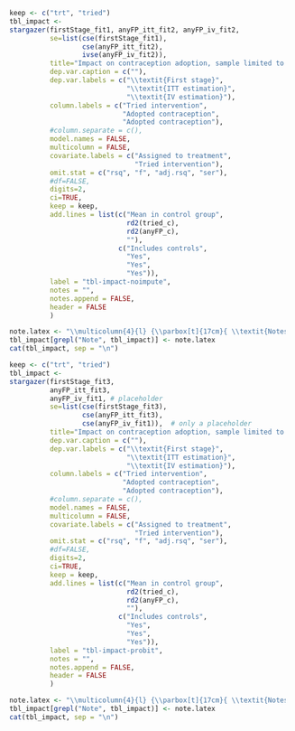 \newpage

```r
  keep <- c("trt", "tried")
  tbl_impact <-
  stargazer(firstStage_fit1, anyFP_itt_fit2, anyFP_iv_fit2, 
            se=list(cse(firstStage_fit1),
                    cse(anyFP_itt_fit2),
                    ivse(anyFP_iv_fit2)),
            title="Impact on contraception adoption, sample limited to found at follow-up",
            dep.var.caption = c(""),
            dep.var.labels = c("\\textit{First stage}",
                               "\\textit{ITT estimation}", 
                               "\\textit{IV estimation}"),
            column.labels = c("Tried intervention", 
                              "Adopted contraception", 
                              "Adopted contraception"),
            #column.separate = c(),
            model.names = FALSE,
            multicolumn = FALSE,
            covariate.labels = c("Assigned to treatment", 
                                 "Tried intervention"),
            omit.stat = c("rsq", "f", "adj.rsq", "ser"),
            #df=FALSE, 
            digits=2,
            ci=TRUE, 
            keep = keep,
            add.lines = list(c("Mean in control group", 
                               rd2(tried_c),
                               rd2(anyFP_c), 
                               ""),
                             c("Includes controls",
                               "Yes",
                               "Yes",
                               "Yes")),
            label = "tbl-impact-noimpute",
            notes = "",
            notes.append = FALSE,
            header = FALSE
            )
```

```r
  note.latex <- "\\multicolumn{4}{l} {\\parbox[t]{17cm}{ \\textit{Notes:} The first stage regression estimate (Column 1) is the coefficient on assignment to treatment from an OLS regression of intervention use on assignment. The intent-to-treat (ITT) estimate (Column 2) is the coefficient on assignment to treatment from an OLS regression of contraception adoption on assignment. The instrumental variables (IV) estimate (Column 3) is the coefficient on intervention use in a two-stage least squares regression of contraception adoption on assignment and intervention use. Controls include an indicator for mode of follow-up survey administration and several baseline characteristics, including: age, number of children born, and indicators for having attended post-secondary schooling, past use of family planning, being married or in a union, and nulligravida. Corrected Huber-White standard errors. \\\\ $^{*}$p$<$0.1; $^{**}$p$<$0.05; $^{***}$p$<$0.01}} \\\\"
  tbl_impact[grepl("Note", tbl_impact)] <- note.latex
  cat(tbl_impact, sep = "\n")
```


<!---
the following two chunks should be turned off
"manually" replacing placeholder values with output from Stata
-->

```r
  keep <- c("trt", "tried")
  tbl_impact <-
  stargazer(firstStage_fit3, 
            anyFP_itt_fit3, 
            anyFP_iv_fit1, # placeholder
            se=list(cse(firstStage_fit3),
                    cse(anyFP_itt_fit3),
                    cse(anyFP_iv_fit1)),  # only a placeholder
            title="Impact on contraception adoption, sample limited to found at follow-up",
            dep.var.caption = c(""),
            dep.var.labels = c("\\textit{First stage}",
                               "\\textit{ITT estimation}", 
                               "\\textit{IV estimation}"),
            column.labels = c("Tried intervention", 
                              "Adopted contraception", 
                              "Adopted contraception"),
            #column.separate = c(),
            model.names = FALSE,
            multicolumn = FALSE,
            covariate.labels = c("Assigned to treatment", 
                                 "Tried intervention"),
            omit.stat = c("rsq", "f", "adj.rsq", "ser"),
            #df=FALSE, 
            digits=2,
            ci=TRUE, 
            keep = keep,
            add.lines = list(c("Mean in control group", 
                               rd2(tried_c),
                               rd2(anyFP_c), 
                               ""),
                             c("Includes controls",
                               "Yes",
                               "Yes",
                               "Yes")),
            label = "tbl-impact-probit",
            notes = "",
            notes.append = FALSE,
            header = FALSE
            )
```

```r
  note.latex <- "\\multicolumn{4}{l} {\\parbox[t]{17cm}{ \\textit{Notes:} The first stage regression estimate (Column 1) is the coefficient on assignment to treatment from a probit regression of intervention use on assignment. The intent-to-treat (ITT) estimate (Column 2) is the coefficient on assignment to treatment from a probit regression of contraception adoption on assignment. The instrumental variables (IV) estimate (Column 3) is the coefficient on intervention use in a probit regression of contraception adoption on assignment and intervention use (run in Stata MP 12, Newey's two-step estimator). Controls include an indicator for mode of follow-up survey administration and several baseline characteristics, including: age, number of children born, and indicators for having attended post-secondary schooling, past use of family planning, being married or in a union, and nulligravida. \\\\ $^{*}$p$<$0.1; $^{**}$p$<$0.05; $^{***}$p$<$0.01}} \\\\"
  tbl_impact[grepl("Note", tbl_impact)] <- note.latex
  cat(tbl_impact, sep = "\n")
```

\begin{table}[!htbp] \centering 
  \caption{Impact on contraception adoption, probit regression} 
  \label{tbl-impact-probit} 
\begin{tabular}{@{\extracolsep{5pt}}lccc} 
\\[-1.8ex]\hline 
\hline \\[-1.8ex] 
\\[-1.8ex] & \textit{First stage} & \textit{ITT estimation} & \textit{IV estimation} \\ 
 & Tried intervention & Adopted contraception & Adopted contraception \\ 
\\[-1.8ex] & (1) & (2) & (3)\\ 
\hline \\[-1.8ex] 
 Assigned to treatment & 1.71$^{***}$ & 0.68$^{**}$ &  \\ 
  & (0.54, 2.89) & (0.03, 1.34) &  \\ 
  & & & \\ 
 Tried intervention &  &  & `r anyFP_iv_fit3_est` \\ 
  &  &  & `r anyFP_iv_fit3_ci` \\ 
  & & & \\ 
\hline \\[-1.8ex] 
Mean in control group & 0.02 & 0.43 &  \\ 
Includes controls & Yes & Yes & Yes \\ 
Observations & 112 & 112 & 112 \\ 
\hline 
\hline \\[-1.8ex] 
\multicolumn{4}{l} {\parbox[t]{17cm}{ \textit{Notes:} The first stage regression estimate (Column 1) is the coefficient on assignment to treatment from a probit regression of intervention use on assignment. The intent-to-treat (ITT) estimate (Column 2) is the coefficient on assignment to treatment from a probit regression of contraception adoption on assignment. The instrumental variables (IV) estimate (Column 3) is the coefficient on intervention use in a probit regression of contraception adoption on assignment and intervention use (run in Stata MP 12, Newey's two-step estimator). Controls include an indicator for mode of follow-up survey administration and several baseline characteristics, including: age, number of children born, and indicators for having attended post-secondary schooling, past use of family planning, being married or in a union, and nulligravida. \\ $^{*}$p$<$0.1; $^{**}$p$<$0.05; $^{***}$p$<$0.01}} \\
\end{tabular} 
\end{table} 

\newpage

\section{}

\includepdf[pages={-}, angle=90]{../../resources/survey_instruments.pdf}